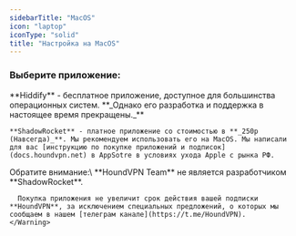 ```yaml
---
sidebarTitle: "MacOS"
icon: "laptop"
iconType: "solid"
title: "Настройка на MacOS"
---
```


### Выберите приложение:

<Tabs>
  <Tab title="Что выбрать?">
    **Hiddify** - бесплатное приложение, доступное для большинства операционных систем. **_Однако его разработка и поддержка в настоящее время прекращены._**

    **ShadowRocket** - платное приложение со стоимостью в **_250р (Навсегда)_**. Мы рекомендуем использовать его на MacOS. Мы написали для вас [инструкцию по покупке приложений и подписок](docs.houndvpn.net) в AppSotre в условиях ухода Apple с рынка РФ.
  </Tab>
  <Tab title="Hiddify (Бесплатно)">
    
  </Tab>
  <Tab title="ShadowRocket (250р)">
    <Warning>
      Обратите внимание:\
      **HoundVPN Team** не является разработчиком **ShadowRocket**.

      Покупка приложения не увеличит срок действия вашей подписки **HoundVPN**, за исключением специальных предложений, о которых мы сообщаем в нашем [телеграм канале](https://t.me/HoundVPN).
    </Warning>
  </Tab>
</Tabs>